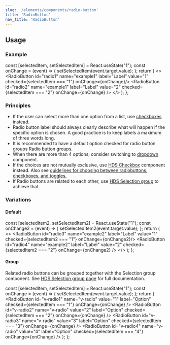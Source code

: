 ```yaml
---
slug: '/elements/components/radio-button'
title: 'RadioButton'
nav_title: 'RadioButton'
---
```




## Usage

### Example

  const [selectedItem, setSelectedItem] = React.useState("1");
  const onChange = (event) => {
    setSelectedItem(event.target.value);
  };
  return (
    <>
      <RadioButton id="radio1" name="example1" label="Label" value="1" checked={selectedItem === "1"} onChange={onChange}/>
      <RadioButton id="radio2" name="example1" label="Label" value="2" checked={selectedItem === "2"} onChange={onChange} />
    </>
  );
};

<PlaygroundPreview>
  <RadioButtonExample />
</PlaygroundPreview>

### Principles
- If the user can select more than one option from a list, use [checkboxes](/components/checkbox) instead.
- Radio button label should always clearly describe what will happen if the specific option is chosen. A good practice is to keep labels a maximum of three words long.
- It is recommended to have a default option checked for radio button groups Radio button groups.
- When there are more than 4 options, consider switching to [dropdown](/components/dropdown) component.
- If the choices are not mutually exclusive, use [HDS Checkbox](/components/checkbox) component instead. Also see [guidelines for choosing between radiobuttons, checkboxes, and toggles.](/guidelines/checkboxes-radiobuttons-toggles)
- If Radio buttons are related to each other, use [HDS Selection group](/components/selection-group) to achieve that. 

### Variations

#### Default

  const [selectedItem2, setSelectedItem2] = React.useState("1");
  const onChange2 = (event) => {
    setSelectedItem2(event.target.value);
  };
  return (
    <>
      <RadioButton id="radio3" name="example2" label="Label" value="1" checked={selectedItem2 === "1"} onChange={onChange2}/>
      <RadioButton id="radio4" name="example2" label="Label" value="2" checked={selectedItem2 === "2"} onChange={onChange2} />
    </>
  );
};

<PlaygroundPreview>
 <DefaultRadioButtonExample />
</PlaygroundPreview>

#### Group
Related radio buttons can be grouped together with the Selection group component. See [HDS Selection group page](/components/selection-group) for full documentation.

  const [selectedItem, setSelectedItem] = React.useState("1");
  const onChange = (event) => {
    setSelectedItem(event.target.value);
  };
  return (
    <SelectionGroup label="Radio button group">
      <RadioButton id="v-radio1" name="v-radio" value="1" label="Option" checked={selectedItem === "1"} onChange={onChange} />
      <RadioButton id="v-radio2" name="v-radio" value="2" label="Option" checked={selectedItem === "2"} onChange={onChange} />
      <RadioButton id="v-radio3" name="v-radio" value="3" label="Option" checked={selectedItem === "3"} onChange={onChange} />
      <RadioButton id="v-radio4" name="v-radio" value="4" label="Option" checked={selectedItem === "4"} onChange={onChange} />
    </SelectionGroup>
  );
};

<PlaygroundPreview>
  <GroupExample />
</PlaygroundPreview>
